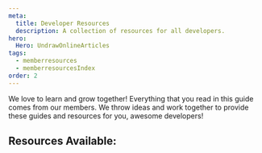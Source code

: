 ```yaml
---
meta:
  title: Developer Resources
  description: A collection of resources for all developers.
hero:
  Hero: UndrawOnlineArticles
tags:
  - memberresources
  - memberresourcesIndex
order: 2
---
```



<TextContainer background="light" showBackToTopLink={false}>

<LeadText>

We love to learn and grow together! Everything that you read in this guide comes from our members. We throw ideas and work together to provide these guides and resources for you, awesome developers!

</LeadText>

</TextContainer>

<TextContainer showBackToTopLink={false}>

## Resources Available:

<FileIndex subDirectory="resources/developer-resources" />

</TextContainer>
